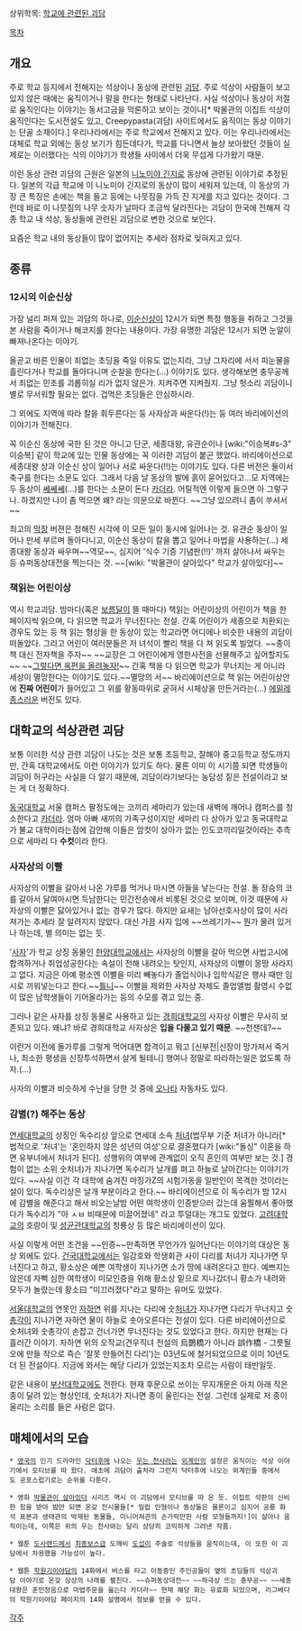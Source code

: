 상위학목: [[학교에 관련된 괴담]]

[[목차]]

== 개요 == 
주로 학교 등지에서 전해지는 석상이나 동상에 관련된 [[괴담]]. 주로 석상이 사람들이 보고있지 않은 때에는 움직이거나 말을 한다는 형태로 나타난다. 사실 석상이나 동상이 저절로 움직인다는 이야기는 동서고금을 막론하고 보이는 것이나[* 박물관의 이집트 석상이 움직인다는 도시전설도 있고, Creepypasta(괴담) 사이트에서도 움직이는 동상 이야기는 단골 소재이다.] 우리나라에서는 주로 학교에서 전해지고 있다. 이는 우리나라에서는 대체로 학교 외에는 동상 보기가 힘든데다가, 학교를 다니면서 늘상 보아왔던 것들이 실제로는 이러했다는 식의 이야기가 학생들 사이에서 더욱 무섭게 다가왔기 때문.

이런 동상 관련 괴담의 근원은 일본의 [[니노미야 긴지로]] 동상에 관련된 이야기로 추정된다. 일본의 각급 학교에 이 니노미야 긴지로의 동상이 많이 세워져 있는데, 이 동상의 가장 큰 특징은 손에는 책을 들고 등에는 나뭇짐을 가득 진 지게를 지고 있다는 것이다. 그런데 바로 이 나뭇짐의 나무 숫자가 날마다 조금씩 달라진다는 괴담이 한국에 전해져 각종 학교 내 석상, 동상들에 관련된 괴담으로 변한 것으로 보인다.

요즘은 학교 내의 동상들이 많이 없어지는 추세라 점차로 잊혀지고 있다.

== 종류 ==
=== 12시의 이순신상 ===
가장 널리 퍼져 있는 괴담의 하나로, [[이순신]]상이 12시가 되면 특정 행동을 취하고 그것을 본 사람을 죽이거나 해코지를 한다는 내용이다. 가장 유명한 괴담은 12시가 되면 눈알이 빠져나온다는 이야기.

올곧고 바른 인물이 죄없는 초딩을 죽일 이유도 없는지라, 그냥 그자리에 서서 피눈물을 흘린다거나 학교를 돌아다니며 순찰을 한다는(...) 이야기도 있다. 생각해보면 충무공께서 죄없는 민초를 괴롭히실 리가 없지 않은가. 지켜주면 지켜줬지. 그냥 헛소리 괴담이니 별로 무서워할 필요는 없다. 겁먹은 초딩들은 안심하시라.

그 외에도 지역에 따라 칼을 휘두른다는 둥 사자상과 싸운다(!)는 둥 여러 바리에이션의 이야기가 전해진다.

꼭 이순신 동상에 국한 된 것은 아니고 단군, 세종대왕, 유관순이나 [wiki:"이승복#s-3" 이승복] 같이 학교에 있는 인물 동상에는 꼭 이러한 괴담이 붙곤 했었다. 바리에이션으로 세종대왕 상과 이순신 상이 일어나 서로 싸운다(!!)는 이야기도 있다. 다른 버전은 둘이서 축구를 한다는 소문도 있다. 그래서 다음 날 동상의 발에 흙이 묻어있다고...모 지역에는 두 동상이 [[쎄쎄쎄]](...)를 한다는 소문이 돈다 [[카더라]]. 어릴적엔 이렇게 들으면 아 그렇구나. 하겠지만 나이 좀 먹으면 왜? 라는 의문으로 바뀐다. ~~그냥 있으려니 좀이 쑤셔서~~

최고의 [[막장]] 버젼은 정해진 시각에 이 모든 일이 동시에 일어나는 것. 유관순 동상이 일어나 만세 부르며 돌아다니고, 이순신 동상이 칼을 뽑고 일어나 마법을 사용하는(...) 세종대왕 동상과 싸우며~~역모~~, 심지어 '식수 기증 기념판(!!)' 까지 살아나서 싸우는 등 슈퍼동상대전을 찍는다는 것. ~~[wiki: "박물관이 살아있다" 학교가 살아있다]~~

=== 책읽는 어린이상 === 
역시 학교괴담. 밤마다(혹은 [[보름달]]이 뜰 때마다) 책읽는 어린이상의 어린이가 책을 한 페이지씩 읽으며, 다 읽으면 학교가 무너진다는 전설. 간혹 어린이가 세종으로 치환되는 경우도 있는 등 책 읽는 형상을 한 동상이 있는 학교라면 어디에나 비슷한 내용의 괴담이 떠돌았다. 그리고 어린이 여러분들은 저 녀석이 빨리 책을 다 쳐 읽도록 빌었다. ~~종이책 대신 전자책을 주자~~ ~~교장은 그 어린이에게 영한사전을 선물해주고 싶어할지도~~ ~~[http://comic.naver.com/webtoon/detail.nhn?titleId=20853&no=524&weekday=fri 그렇다면 옥편을 올려놓자!]~~ 간혹 책을 다 읽으면 학교가 무너지는 게 아니라 세상이 멸망한다는 이야기도 있다.~~멸망의 서~~
바리에이션으로 책 읽는 어린이상안에 '''진짜 어린이'''가 들어있고 그 위를 황동따위로 굳혀서 시체상을 만든거라는(...) [[에밀레종]]스러운 버전도 있다.
== 대학교의 석상관련 괴담 ==
보통 이러한 석상 관련 괴담이 나도는 것은 보통 초등학교, 잘해야 중고등학교 정도까지만, 간혹 대학교에서도 이런 이야기가 있기도 하다. 물론 이미 이 시기쯤 되면 학생들이 괴담이 허구라는 사실을 다 알기 때문에, 괴담이라기보다는 농담성 짙은 전설이라고 보는 게 더 정확하다.

[[동국대학교]] 서울 캠퍼스 팔정도에는 코끼리 세마리가 있는데 새벽에 깨어나 캠퍼스를 청소한다고 [[카더라]]. 엄마 아빠 새끼의 가족구성이지만 세마리 다 상아가 있고 동국대학교가 불교 대학이라는점에 감안해 이들은 암컷이 상아가 없는 인도코끼리일것이라는 추측으로 세마리 다 '''수컷'''이라 한다. 

=== 사자상의 이빨 === 
사자상의 이빨을 갈아서 나온 가루를 먹거나 마시면 아들을 낳는다는 전설. 돌 장승의 코를 갈아서 달여마시면 득남한다는 민간전승에서 비롯된 것으로 보이며, 이것 때문에 사자상의 이빨은 닳아있거나 없는 경우가 많다. 하지만 요새는 남아선호사상이 많이 사라져가는 추세라 잘 알려지지 않았다. 대신 가끔 사자 입에 ~~쓰레기가~~ 뭔가 물려 있거나 하는데, 별 의미는 없는 듯.

'[[사자]]'가 학교 상징 동물인 [[한양대학교]]에서는 사자상의 이빨을 갈아 먹으면 사법고시에 합격하거나 취업성공한다는 속설이 전해 내려오는 탓인지, 사자상의 이빨이 몽땅 사라지고 없다. 지금은 아예 평소엔 이빨을 미리 빼놓다가 졸업식이나 입학식같은 행사 때만 임시로 끼워넣는다고 한다.~~[[틀니]]~~ 이빨을 제외한 사자상 자체도 졸업앨범 촬영시 수없이 많은 남학생들이 기어올라가는 등의 수모를 겪고 있는 중.

그러나 같은 사자를 상징 동물로 사용하고 있는 [[경희대학교]]의 사자상 이빨은 무사히 보존되고 있다. 왜냐? 바로 경희대학교 사자상은 '''입을 다물고 있기 때문'''. ~~천잰데?~~

이런거 이전에 돌가루를 그렇게 먹어대면 합격이고 뭐고 [신부전|신장이 망가져서 죽거나, 최소한 평생을 신장투석하면서 살게 될테니] 행여나 정말로 따라하는일은 없도록 하자.(...)

사자의 이빨과 비슷하게 수난을 당한  것 중에 [[오나타]] 자동차도 있다.

=== 감별(?) 해주는 동상 ===
[[연세대학교]]의 상징인 독수리상 앞으로 연세대 소속 [[처녀]](법무부 기준 처녀가 아니라[* 법적으로 '처녀'는 '혼인하지 않은 성년의 여성'으로 결혼했다가 [wiki:"돌싱" 이혼을 하면 유부녀에서 처녀가 된다]. 성행위의 여부에 관계없이 오직 혼인의 여부만 보는 것.] 경험이 없는 소위 숫처녀)가 지나가면 독수리가 날개를 펴고 하늘로 날아간다는 이야기가 있다. ~~사실 이건 각 대학에 숨겨진 마징가Z의 시험가동을 일반인이 목격한 것이라는 설이 있다. 독수리상은 날개 부분이라고 한다.~~ 바리에이션으로 이 독수리가 밤 12시에 감별을 해준다고 해서 비오는날밤 어떤 여학생이 인증받으러 갔는데 움찔해서 좋아했다가 독수리가 "아 ㅅㅂ 비때문에 미끌어졌네" 라고 투덜대는 개그도 있었다.
[[고려대학교]]의 호랑이 및 [[성균관대학교]]의 청룡상 등 많은 바리에이션이 있다.

사실 이렇게 어떤 조건을 ~~인증~~만족하면 무언가가 일어난다는 이야기의 대상은 동상 외에도 있다. [[건국대학교]]에서는 일감호와 학생회관 사이 다리를 처녀가 지나가면 무너진다고 하고, 황소상은 예쁜 여학생이 지나가면 소가 땅에 내려온다고 한다. 예쁘지는 않은데 자뻑 심한 여학생이 미모인증을 위해 황소상 밑으로 지나갔더니 황소가 내려와 모두가 놀랐는데 황소曰 "미끄러졌다"라고 말하는 유머도 있었다.

[[서울대학교]]의 연못인 [[자하연]] 위를 지나는 다리에 숫[[처녀]]가 지나가면 다리가 무너지고 숫[[총각]]이 지나가면 자하연 물이 하늘로 솟아오른다는 전설이 있다. 다른 바리에이션으로 숫처녀와 숫총각이 손잡고 건너가면 무너진다는 것도 있었다고 한다. 하지만 현재는 다 흘러간 이야기. 자하연 위의 오작교(견우직녀 전설의 烏鵲橋가 아니라 誤作橋 - 그릇될 오에 만들 작으로 즉슨 '잘못 만들어진 다리')는 03년도에 철거되었으므로 이미 10년도 더 된 전설이다. 지금에 와서는 해당 다리가 있었는지조차 모르는 사람이 태반일듯.

같은 내용이 [[부산대학교]]에도 전한다. 현재 후문으로 쓰이는 무지개문은 아치 아래 작은 종이 달려 있는 형상인데, 숫처녀가 지나면 종이 울린다는 전설. 그런데 실제로 저 종이 울리는 소리를 들은 사람은 없다.

== 매체에서의 모습 ==
 * [[영국]]의 인기 드라마인 [[닥터후]]에 나오는 [[우는 천사]]라는 [[외계인]]의 설정은 움직이는 석상 이야기에서 모티브를 따 왔다. 애초에 괴담이 출처라 그런지 닥터후에 나오는 외계인들 중에서도 공포스럽기로는 순위를 다툰다.

 * 영화 [[박물관이 살아있다]] 시리즈 역시 이 괴담에서 모티브를 따 온 듯. 이집트 석판의 신비한 힘을 받아 밤만 되면 온갖 전시물들[* 밀랍 인형이나 동상들은 물론이고 심지어 공룡 화석 표본과 생태관의 박제된 동물들, 미니어쳐관의 손가락만한 사람 모형들까지!]이 살아나 움직이는데, 이쪽은 위의 우는 천사와는 달리 상당히 코믹하게 그려낸 작품.

 * 웹툰 [[도사랜드]]에서 [[최종보스]]급 도깨비 [[도섭]]이 주술로 석상들을 움직이는데, 이 또한 이 괴담에서 차용했을 가능성이 높다.

 * 웹툰 [[학원기이야담]]의 14화에서 버스를 타고 이동중인 주인공들이 옆의 초딩들의 석상괴담 이야기로 온갖 상상의 나래를 펼친다. ~~슈퍼동상대전~~ ~~하극상 뜨는 충무공~~ ~~세종대왕은 훈민정음으로 마법주문을 읊는다 카더라~~ 현재 해당 화는 유료화 되었으며, 리그베다의 학원기이야담 페이지의 14화 설명에서 정보를 얻을 수 있다.

[[각주]]
